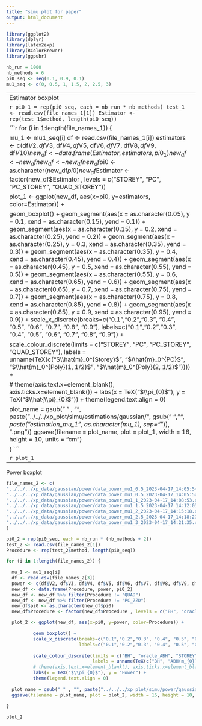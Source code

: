 ```yaml
---
title: "simu plot for paper"
output: html_document
---
```


```r
library(ggplot2)
library(dplyr)
library(latex2exp)
library(RColorBrewer)
library(ggpubr)
```

```r
nb_run = 1000
nb_methods = 6
pi0_seq <- seq(0.1, 0.9, 0.1)
mu1_seq <- c(0, 0.5, 1, 1.5, 2, 2.5, 3)
```

---------------------------------------------------------------------------------------------------------------------------------------------------------------------------------
Estimator boxplot 
```r
file_names_1 <- c(
"../../../xp_data/gaussian/estimators/data_estimates_mu1_0_2023-04-17_14:03:59.csv",
"../../../xp_data/gaussian/estimators/data_estimates_mu1_0.5_2023-04-17_14:05:54.csv",
"../../../xp_data/gaussian/estimators/data_estimates_mu1_1_2023-04-17_14:08:53.csv",
"../../../xp_data/gaussian/estimators/data_estimates_mu1_1.5_2023-04-17_14:12:05.csv",
"../../../xp_data/gaussian/estimators/data_estimates_mu1_2_2023-04-17_14:15:17.csv",
"../../../xp_data/gaussian/estimators/data_estimates_mu1_2.5_2023-04-17_14:18:27.csv",
"../../../xp_data/gaussian/estimators/data_estimates_mu1_3_2023-04-17_14:21:35.csv"
)
```

```r
pi0_1 = rep(pi0_seq, each = nb_run * nb_methods)
test_1 <- read.csv(file_names_1[1])
Estimator <- rep(test_1$method, length(pi0_seq))
```

```r
for (i in 1:length(file_names_1)) {
  
  mu_1 <- mu1_seq[i]
  df <- read.csv(file_names_1[i])
  estimators <- c(df$V2, df$V3, df$V4, df$V5, df$V6, df$V7, df$V8, df$V9, df$V10)
  new_df <- data.frame(Estimator, estimators, pi0_1)
  new_df <- new_df %>% filter(Estimator != "QUAD")
  new_df <- new_df %>% filter(Estimator != "PC_ZZD")
  new_df$pi0 <- as.character(new_df$pi0)
  new_df$Estimator <- factor(new_df$Estimator , levels = c("STOREY", "PC", "PC_STOREY", "QUAD_STOREY"))

  plot_1 <- ggplot(new_df, aes(x=pi0, y=estimators, color=Estimator)) +
          
          geom_boxplot() +
          geom_segment(aes(x = as.character(0.05), y = 0.1, xend = as.character(0.15), yend = 0.1)) +
          geom_segment(aes(x = as.character(0.15), y = 0.2, xend = as.character(0.25), yend = 0.2)) +
          geom_segment(aes(x = as.character(0.25), y = 0.3, xend = as.character(0.35), yend = 0.3)) +
          geom_segment(aes(x = as.character(0.35), y = 0.4, xend = as.character(0.45), yend = 0.4)) +
          geom_segment(aes(x = as.character(0.45), y = 0.5, xend = as.character(0.55), yend = 0.5)) +
          geom_segment(aes(x = as.character(0.55), y = 0.6, xend = as.character(0.65), yend = 0.6)) +
          geom_segment(aes(x = as.character(0.65), y = 0.7, xend = as.character(0.75), yend = 0.7)) +
          geom_segment(aes(x = as.character(0.75), y = 0.8, xend = as.character(0.85), yend = 0.8)) +
          geom_segment(aes(x = as.character(0.85), y = 0.9, xend = as.character(0.95), yend = 0.9)) +
          scale_x_discrete(breaks=c("0.1","0.2","0.3", "0.4", "0.5", "0.6", "0.7", "0.8", "0.9"),
                           labels=c("0.1","0.2","0.3", "0.4", "0.5", "0.6", "0.7", "0.8", "0.9")) + 
    
          scale_colour_discrete(limits = c("STOREY", "PC", "PC_STOREY", "QUAD_STOREY"), 
                                labels = unname(TeX(c("$\\hat{m}_0^{Storey}$", "$\\hat{m}_0^{PC}$", "$\\hat{m}_0^{Poly}(1, 1/2)$", "$\\hat{m}_0^{Poly}(2, 1/2)$")))) +

          # theme(axis.text.x=element_blank(), axis.ticks.x=element_blank()) +
          labs(x = TeX("$\\pi_{0}$"), y = TeX("$\\hat{\\pi}_{0}$")) +
          theme(legend.text.align = 0)
  
  
  plot_name = gsub(" " , "", paste("../../../xp_plot/simu/estimations/gaussian/", gsub(" ", "_", paste("estimation_mu_1", as.character(mu_1), sep="_")), ".png"))
  ggsave(filename = plot_name, plot = plot_1, width = 16, height = 10, units = "cm")
  
}
```

```r
plot_1
```


---------------------------------------------------------------------------------------------------------------------------------------------------------------------------------
Power boxplot

```r
file_names_2 <- c(
"../../../xp_data/gaussian/power/data_power_mu1_0.5_2023-04-17_14:05:54.csv",
"../../../xp_data/gaussian/power/data_power_mu1_0.5_2023-04-17_14:05:54.csv",
"../../../xp_data/gaussian/power/data_power_mu1_1_2023-04-17_14:08:53.csv",
"../../../xp_data/gaussian/power/data_power_mu1_1.5_2023-04-17_14:12:05.csv",
"../../../xp_data/gaussian/power/data_power_mu1_2_2023-04-17_14:15:18.csv",
"../../../xp_data/gaussian/power/data_power_mu1_2.5_2023-04-17_14:18:27.csv",
"../../../xp_data/gaussian/power/data_power_mu1_3_2023-04-17_14:21:35.csv"
)
```

```r
pi0_2 = rep(pi0_seq, each = nb_run * (nb_methods + 2))
test_2 <- read.csv(file_names_2[1])
Procedure <- rep(test_2$method, length(pi0_seq))
```


```r
for (i in 1:length(file_names_2)) {
  
  mu_1 <- mu1_seq[i]
  df <- read.csv(file_names_2[3])
  power <- c(df$V2, df$V3, df$V4, df$V5, df$V6, df$V7, df$V8, df$V9, df$V10)
  new_df <- data.frame(Procedure, power, pi0_2)
  new_df <- new_df %>% filter(Procedure != "QUAD")
  new_df <- new_df %>% filter(Procedure != "PC_ZZD")
  new_df$pi0 <- as.character(new_df$pi0)
  new_df$Procedure <- factor(new_df$Procedure , levels = c("BH", "oracle_ABH", "STOREY", "PC", "PC_STOREY", "QUAD_STOREY"))

  plot_2 <- ggplot(new_df, aes(x=pi0, y=power, color=Procedure)) +

          geom_boxplot() +
          scale_x_discrete(breaks=c("0.1","0.2","0.3", "0.4", "0.5", "0.6", "0.7", "0.8", "0.9"),
                           labels=c("0.1","0.2","0.3", "0.4", "0.5", "0.6", "0.7", "0.8", "0.9")) + 
    
          scale_colour_discrete(limits = c("BH", "oracle_ABH", "STOREY", "PC", "PC_STOREY", "QUAD_STOREY"), 
                                labels = unname(TeX(c("BH", "ABH(m_{0})", "ABH(\\hat{m}_{0}^{Storey})",    "ABH(\\hat{m}_{0}^{PC})", "ABH(\\hat{m}_{0}^{Poly}(1, 1/2))", "ABH(\\hat{m}_{0}^{Poly}(2, 1/2))")))) +
          # theme(axis.text.x=element_blank(), axis.ticks.x=element_blank()) + 
          labs(x = TeX("$\\pi_{0}$"), y = "Power") +
          theme(legend.text.align = 0)
  
  plot_name = gsub(" " , "", paste("../../../xp_plot/simu/power/gaussian/", gsub(" ", "_", paste("power_mu_1", as.character(mu_1), sep="_")), ".png"))
  ggsave(filename = plot_name, plot = plot_2, width = 16, height = 10, units = "cm")
  
}
```

```r
plot_2
```

